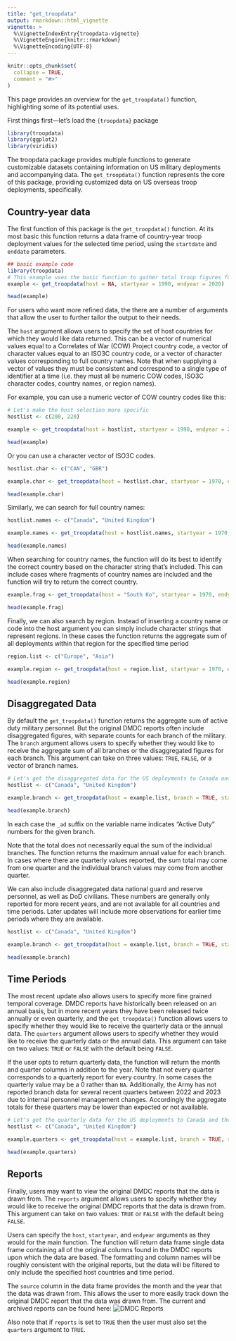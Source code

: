 ```yaml
---
title: "get_troopdata"
output: rmarkdown::html_vignette
vignette: >
  %\VignetteIndexEntry{troopdata-vignette}
  %\VignetteEngine{knitr::rmarkdown}
  %\VignetteEncoding{UTF-8}
---
```


```r
knitr::opts_chunk$set(
  collapse = TRUE,
  comment = "#>"
)

```

This page provides an overview for the `get_troopdata()` function, highlighting some of its potential uses.

First things first—let's load the `{troopdata}` package


```r
library(troopdata)
library(ggplot2)
library(viridis)
```

The troopdata package provides multiple functions to generate customizable datasets containing information on US military deployments and accompanying data. The `get_troopdata()` function represents the core of this package, providing customized data on US overseas troop deployments, specifically.


## Country-year data

The first function of this package is the `get_troopdata()` function. At its most basic this function returns a data frame of country-year troop deployment values for the selected time period, using the `startdate` and `enddate` parameters.

```r
## basic example code
library(troopdata)
# This example uses the basic function to gather total troop figures for all countries from 1990 to 2020
example <- get_troopdata(host = NA, startyear = 1990, endyear = 2020)

head(example)

```


For users who want more refined data, the there are a number of arguments that allow the user to further tailor the output to their needs.

The `host` argument allows users to specify the set of host countries for which they would like data returned. This can be a vector of numerical values equal to a Correlates of War (COW) Project country code, a vector of character values equal to an ISO3C country code, or a vector of character values corresponding to full country names. Note that when supplying a vector of values they must be consistent and correspond to a single type of identifier at a time (i.e. they must all be numeric COW codes, ISO3C character codes, country names, or region names).

For example, you can use a numeric vector of COW country codes like this:

```r

# Let's make the host selection more specific
hostlist <- c(200, 220)

example <- get_troopdata(host = hostlist, startyear = 1990, endyear = 2020)

head(example)

```

Or you can use a character vector of ISO3C codes.

```r

hostlist.char <- c("CAN", "GBR")

example.char <- get_troopdata(host = hostlist.char, startyear = 1970, endyear = 2020)

head(example.char)

```

Similarly, we can search for full country names:

```r
hostlist.names <- c("Canada", "United Kingdom")

example.names <- get_troopdata(host = hostlist.names, startyear = 1970, endyear = 2020)

head(example.names)

```

When searching for country names, the function will do its best to identify the correct country based on the character string that's included. This can include cases where fragments of country names are included and the function will try to return the correct country. 

```r

example.frag <- get_troopdata(host = "South Ko", startyear = 1970, endyear = 2020)

head(example.frag)

```


Finally, we can also search by region. Instead of inserting a country name or code into the host argument you can simply include character strings that represent regions. In these cases the function returns the aggregate sum of all deployments within that region for the specified time period

```r

region.list <- c("Europe", "Asia")

example.region <- get_troopdata(host = region.list, startyear = 1970, endyear = 2020)

head(example.region)

```



## Disaggregated Data

By default the `get_troopdata()` function returns the aggregate sum of active duty military personnel. But the original DMDC reports often include disaggregated figures, with separate counts for each branch of the military. The `branch` argument allows users to specify whether they would like to receive the aggregate sum of all branches or the disaggregated figures for each branch. This argument can take on three values: `TRUE`, `FALSE`, or a vector of branch names. 

```r

# Let's get the disaggregated data for the US deployments to Canada and the UK
hostlist <- c("Canada", "United Kingdom")

example.branch <- get_troopdata(host = example.list, branch = TRUE, startyear = 1970, endyear = 2020)

head(example.branch)


```

In each case the `_ad` suffix on the variable name indicates "Active Duty" numbers for the given branch.

Note that the total does not necessarily equal the sum of the individual branches. The function returns the maximum annual value for each branch. In cases where there are quarterly values reported, the sum total may come from one quarter and the individual branch values may come from another quarter.

We can also include disaggregated data national guard and reserve personnel, as well as DoD civilians. These numbers are generally only reported for more recent years, and are not available for all countries and time periods. Later updates will include more observations for earlier time periods where they are available.

```r

hostlist <- c("Canada", "United Kingdom")

example.branch <- get_troopdata(host = example.list, branch = TRUE, startyear = 1970, endyear = 2020, guard_reserve = TRUE, civilians = TRUE)

head(example.branch)

```


## Time Periods

The most recent update also allows users to specify more fine grained temporal coverage. DMDC reports have historically been released on an annual basis, but in more recent years they have been released twice annually or even quarterly, and the `get_troopdata()` function allows users to specify whether they would like to receive the quarterly data or the annual data. The `quarters` argument allows users to specify whether they would like to receive the quarterly data or the annual data. This argument can take on two values: `TRUE` or `FALSE` with the default being `FALSE`. 

If the user opts to return quarterly data, the function will return the month and quarter columns in addition to the year. Note that not every quarter corresponds to a quarterly report for every country. In some cases the quarterly value may be a 0 rather than `NA`. Additionally, the Army has not reported branch data for several recent quarters between 2022 and 2023 due to internal personnel management changes. Accordingly the aggregate totals for these quarters may be lower than expected or not available. 



```r

# Let's get the quarterly data for the US deployments to Canada and the UK
hostlist <- c("Canada", "United Kingdom")

example.quarters <- get_troopdata(host = example.list, branch = TRUE, startyear = 2015, endyear = 2022, quarters = TRUE)

head(example.quarters)

```


## Reports

Finally, users may want to view the original DMDC reports that the data is drawn from. The `reports` argument allows users to specify whether they would like to receive the original DMDC reports that the data is drawn from. This argument can take on two values: `TRUE` or `FALSE` with the default being `FALSE`.

Users can specify the `host`, `startyear`, and `endyear` arguments as they would for the main function. The function will return data frame single data frame containing all of the original columns found in the DMDC reports upon which the data are based. The formatting and column names will be roughly consistent with the original reports, but the data will be filtered to only include the specified host countries and time period. 

The `source` column in the data frame provides the month and the year that the data was drawn from. This allows the user to more easily track down the original DMDC report that the data was drawn from. The current and archived reports can be found here: ![DMDC Reports](https://dwp.dmdc.osd.mil/dwp/app/dod-data-reports/workforce-reports)

Also note that if `reports` is set to `TRUE` then the user must also set the `quarters` argument to `TRUE`. 

